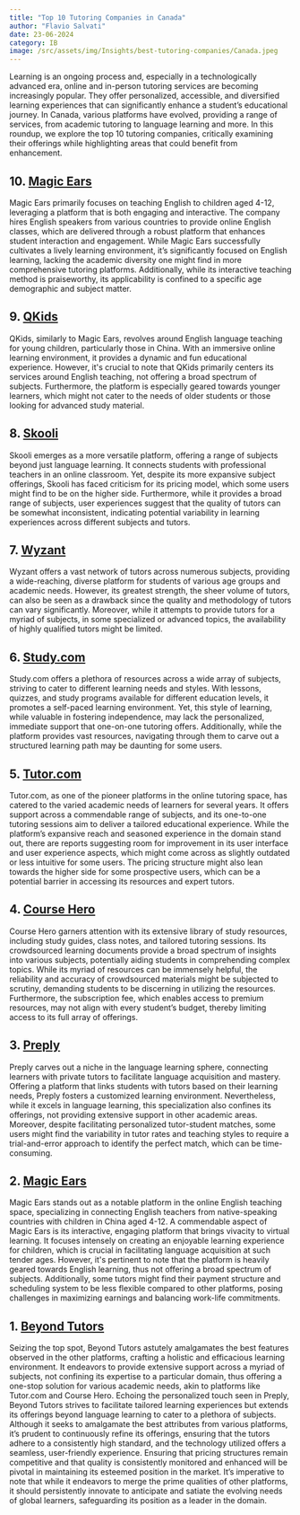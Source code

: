 ```yaml
--- 
title: "Top 10 Tutoring Companies in Canada"
author: "Flavio Salvati"
date: 23-06-2024
category: IB
image: /src/assets/img/Insights/best-tutoring-companies/Canada.jpeg
--- 
```

Learning is an ongoing process and, especially in a technologically advanced era, online and in-person tutoring services are becoming increasingly popular. They offer personalized, accessible, and diversified learning experiences that can significantly enhance a student’s educational journey. In Canada, various platforms have evolved, providing a range of services, from academic tutoring to language learning and more. In this roundup, we explore the top 10 tutoring companies, critically examining their offerings while highlighting areas that could benefit from enhancement.

## 10. <a href="https://magicears.com.cn/" target="_blank" class="hover-underline-animation golden">Magic Ears</a>
Magic Ears primarily focuses on teaching English to children aged 4-12, leveraging a platform that is both engaging and interactive. The company hires English speakers from various countries to provide online English classes, which are delivered through a robust platform that enhances student interaction and engagement. While Magic Ears successfully cultivates a lively learning environment, it’s significantly focused on English learning, lacking the academic diversity one might find in more comprehensive tutoring platforms. Additionally, while its interactive teaching method is praiseworthy, its applicability is confined to a specific age demographic and subject matter.

## 9. <a href="https://qkids.com/" target="_blank" class="hover-underline-animation golden">QKids</a>
QKids, similarly to Magic Ears, revolves around English language teaching for young children, particularly those in China. With an immersive online learning environment, it provides a dynamic and fun educational experience. However, it's crucial to note that QKids primarily centers its services around English teaching, not offering a broad spectrum of subjects. Furthermore, the platform is especially geared towards younger learners, which might not cater to the needs of older students or those looking for advanced study material.

## 8. <a href="https://www.skooli.com/" target="_blank" class="hover-underline-animation golden">Skooli</a>
Skooli emerges as a more versatile platform, offering a range of subjects beyond just language learning. It connects students with professional teachers in an online classroom. Yet, despite its more expansive subject offerings, Skooli has faced criticism for its pricing model, which some users might find to be on the higher side. Furthermore, while it provides a broad range of subjects, user experiences suggest that the quality of tutors can be somewhat inconsistent, indicating potential variability in learning experiences across different subjects and tutors.

## 7. <a href="https://www.wyzant.com/" target="_blank" class="hover-underline-animation golden">Wyzant</a>
Wyzant offers a vast network of tutors across numerous subjects, providing a wide-reaching, diverse platform for students of various age groups and academic needs. However, its greatest strength, the sheer volume of tutors, can also be seen as a drawback since the quality and methodology of tutors can vary significantly. Moreover, while it attempts to provide tutors for a myriad of subjects, in some specialized or advanced topics, the availability of highly qualified tutors might be limited.

## 6. <a href="https://study.com/" target="_blank" class="hover-underline-animation golden">Study.com</a>
Study.com offers a plethora of resources across a wide array of subjects, striving to cater to different learning needs and styles. With lessons, quizzes, and study programs available for different education levels, it promotes a self-paced learning environment. Yet, this style of learning, while valuable in fostering independence, may lack the personalized, immediate support that one-on-one tutoring offers. Additionally, while the platform provides vast resources, navigating through them to carve out a structured learning path may be daunting for some users.

## 5. <a href="https://www.tutor.com/" target="_blank" class="hover-underline-animation golden">Tutor.com</a>
Tutor.com, as one of the pioneer platforms in the online tutoring space, has catered to the varied academic needs of learners for several years. It offers support across a commendable range of subjects, and its one-to-one tutoring sessions aim to deliver a tailored educational experience. While the platform’s expansive reach and seasoned experience in the domain stand out, there are reports suggesting room for improvement in its user interface and user experience aspects, which might come across as slightly outdated or less intuitive for some users. The pricing structure might also lean towards the higher side for some prospective users, which can be a potential barrier in accessing its resources and expert tutors.

## 4. <a href="https://www.coursehero.com/" target="_blank" class="hover-underline-animation golden">Course Hero</a>
Course Hero garners attention with its extensive library of study resources, including study guides, class notes, and tailored tutoring sessions. Its crowdsourced learning documents provide a broad spectrum of insights into various subjects, potentially aiding students in comprehending complex topics. While its myriad of resources can be immensely helpful, the reliability and accuracy of crowdsourced materials might be subjected to scrutiny, demanding students to be discerning in utilizing the resources. Furthermore, the subscription fee, which enables access to premium resources, may not align with every student’s budget, thereby limiting access to its full array of offerings.

## 3. <a href="https://preply.com/" target="_blank" class="hover-underline-animation golden">Preply</a>
Preply carves out a niche in the language learning sphere, connecting learners with private tutors to facilitate language acquisition and mastery. Offering a platform that links students with tutors based on their learning needs, Preply fosters a customized learning environment. Nevertheless, while it excels in language learning, this specialization also confines its offerings, not providing extensive support in other academic areas. Moreover, despite facilitating personalized tutor-student matches, some users might find the variability in tutor rates and teaching styles to require a trial-and-error approach to identify the perfect match, which can be time-consuming.

## 2. <a href="https://www.magicears.com.cn/" target="_blank" class="hover-underline-animation golden">Magic Ears</a>
Magic Ears stands out as a notable platform in the online English teaching space, specializing in connecting English teachers from native-speaking countries with children in China aged 4-12. A commendable aspect of Magic Ears is its interactive, engaging platform that brings vivacity to virtual learning. It focuses intensely on creating an enjoyable learning experience for children, which is crucial in facilitating language acquisition at such tender ages. However, it's pertinent to note that the platform is heavily geared towards English learning, thus not offering a broad spectrum of subjects. Additionally, some tutors might find their payment structure and scheduling system to be less flexible compared to other platforms, posing challenges in maximizing earnings and balancing work-life commitments.

## 1. <a href="https://www.beyond-tutors.com" target="_blank" class="hover-underline-animation golden">Beyond Tutors</a>
Seizing the top spot, Beyond Tutors astutely amalgamates the best features observed in the other platforms, crafting a holistic and efficacious learning environment. It endeavors to provide extensive support across a myriad of subjects, not confining its expertise to a particular domain, thus offering a one-stop solution for various academic needs, akin to platforms like Tutor.com and Course Hero. Echoing the personalized touch seen in Preply, Beyond Tutors strives to facilitate tailored learning experiences but extends its offerings beyond language learning to cater to a plethora of subjects. Although it seeks to amalgamate the best attributes from various platforms, it’s prudent to continuously refine its offerings, ensuring that the tutors adhere to a consistently high standard, and the technology utilized offers a seamless, user-friendly experience. Ensuring that pricing structures remain competitive and that quality is consistently monitored and enhanced will be pivotal in maintaining its esteemed position in the market. It’s imperative to note that while it endeavors to merge the prime qualities of other platforms, it should persistently innovate to anticipate and satiate the evolving needs of global learners, safeguarding its position as a leader in the domain.


